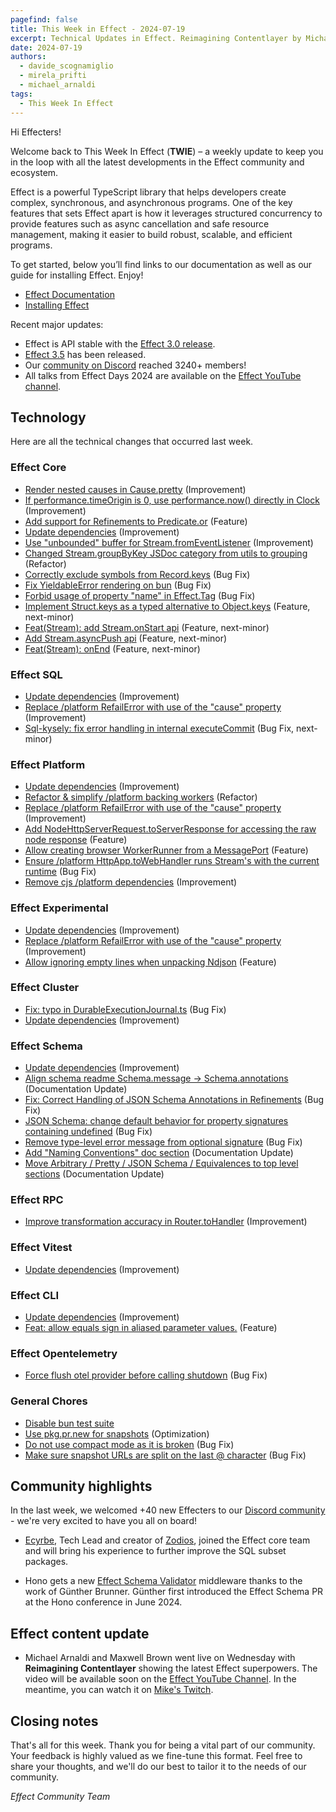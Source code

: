```yaml
---
pagefind: false
title: This Week in Effect - 2024-07-19
excerpt: Technical Updates in Effect. Reimagining Contentlayer by Michael Arnaldi and Maxwell Brown.
date: 2024-07-19
authors:
  - davide_scognamiglio
  - mirela_prifti
  - michael_arnaldi
tags:
  - This Week In Effect
---
```



Hi Effecters!

Welcome back to This Week In Effect (**TWIE**) – a weekly update to keep you in the loop with all the latest developments in the Effect community and ecosystem.

Effect is a powerful TypeScript library that helps developers create complex, synchronous, and asynchronous programs. One of the key features that sets Effect apart is how it leverages structured concurrency to provide features such as async cancellation and safe resource management, making it easier to build robust, scalable, and efficient programs.

To get started, below you’ll find links to our documentation as well as our guide for installing Effect. Enjoy!

- [Effect Documentation](/docs/getting-started/introduction/)
- [Installing Effect](/docs/getting-started/installation/)

Recent major updates:

- Effect is API stable with the [Effect 3.0 release](https://effect.website/blog/effect-3.0).
- [Effect 3.5](https://effect.website/blog/effect-3.5) has been released.
- Our [community on Discord](https://discord.gg/effect-ts) reached 3240+ members!
- All talks from Effect Days 2024 are available on the [Effect YouTube channel](https://www.youtube.com/@effect-ts).

## Technology

Here are all the technical changes that occurred last week.

### Effect Core

- [Render nested causes in Cause.pretty](https://github.com/Effect-TS/effect/pull/3246) (Improvement)
- [If performance.timeOrigin is 0, use performance.now() directly in Clock](https://github.com/Effect-TS/effect/pull/3247) (Improvement)
- [Add support for Refinements to Predicate.or](https://github.com/Effect-TS/effect/pull/3250) (Feature)
- [Update dependencies](https://github.com/Effect-TS/effect/pull/3253) (Improvement)
- [Use "unbounded" buffer for Stream.fromEventListener](https://github.com/Effect-TS/effect/pull/3266) (Improvement)
- [Changed Stream.groupByKey JSDoc category from utils to grouping](https://github.com/Effect-TS/effect/pull/3289) (Refactor)
- [Correctly exclude symbols from Record.keys](https://github.com/Effect-TS/effect/pull/3294) (Bug Fix)
- [Fix YieldableError rendering on bun](https://github.com/Effect-TS/effect/pull/3295) (Bug Fix)
- [Forbid usage of property "name" in Effect.Tag](https://github.com/Effect-TS/effect/pull/3288) (Bug Fix)
- [Implement Struct.keys as a typed alternative to Object.keys](https://github.com/Effect-TS/effect/pull/3282) (Feature, next-minor)
- [Feat(Stream): add Stream.onStart api](https://github.com/Effect-TS/effect/pull/3302) (Feature, next-minor)
- [Add Stream.asyncPush api](https://github.com/Effect-TS/effect/pull/3277) (Feature, next-minor)
- [Feat(Stream): onEnd](https://github.com/Effect-TS/effect/pull/3303) (Feature, next-minor)

### Effect SQL

- [Update dependencies](https://github.com/Effect-TS/effect/pull/3253) (Improvement)
- [Replace /platform RefailError with use of the "cause" property](https://github.com/Effect-TS/effect/pull/3260) (Improvement)
- [Sql-kysely: fix error handling in internal executeCommit](https://github.com/Effect-TS/effect/pull/3271) (Bug Fix, next-minor)

### Effect Platform

- [Update dependencies](https://github.com/Effect-TS/effect/pull/3253) (Improvement)
- [Refactor & simplify /platform backing workers](https://github.com/Effect-TS/effect/pull/3255) (Refactor)
- [Replace /platform RefailError with use of the "cause" property](https://github.com/Effect-TS/effect/pull/3260) (Improvement)
- [Add NodeHttpServerRequest.toServerResponse for accessing the raw node response](https://github.com/Effect-TS/effect/pull/3265) (Feature)
- [Allow creating browser WorkerRunner from a MessagePort](https://github.com/Effect-TS/effect/pull/3263) (Feature)
- [Ensure /platform HttpApp.toWebHandler runs Stream's with the current runtime](https://github.com/Effect-TS/effect/pull/3278) (Bug Fix)
- [Remove cjs /platform dependencies](https://github.com/Effect-TS/effect/pull/3281) (Improvement)

### Effect Experimental

- [Update dependencies](https://github.com/Effect-TS/effect/pull/3253) (Improvement)
- [Replace /platform RefailError with use of the "cause" property](https://github.com/Effect-TS/effect/pull/3260) (Improvement)
- [Allow ignoring empty lines when unpacking Ndjson](https://github.com/Effect-TS/effect/pull/3259) (Feature)

### Effect Cluster

- [Fix: typo in DurableExecutionJournal.ts](https://github.com/Effect-TS/effect/pull/3174) (Bug Fix)
- [Update dependencies](https://github.com/Effect-TS/effect/pull/3253) (Improvement)

### Effect Schema

- [Update dependencies](https://github.com/Effect-TS/effect/pull/3253) (Improvement)
- [Align schema readme Schema.message -> Schema.annotations](https://github.com/Effect-TS/effect/pull/3261) (Documentation Update)
- [Fix: Correct Handling of JSON Schema Annotations in Refinements](https://github.com/Effect-TS/effect/pull/3284) (Bug Fix)
- [JSON Schema: change default behavior for property signatures containing undefined](https://github.com/Effect-TS/effect/pull/3287) (Bug Fix)
- [Remove type-level error message from optional signature](https://github.com/Effect-TS/effect/pull/3291) (Bug Fix)
- [Add "Naming Conventions" doc section](https://github.com/Effect-TS/effect/pull/3298) (Documentation Update)
- [Move Arbitrary / Pretty / JSON Schema / Equivalences to top level sections](https://github.com/Effect-TS/effect/pull/3300) (Documentation Update)

### Effect RPC

- [Improve transformation accuracy in Router.toHandler](https://github.com/Effect-TS/effect/pull/3251) (Improvement)

### Effect Vitest

- [Update dependencies](https://github.com/Effect-TS/effect/pull/3253) (Improvement)

### Effect CLI

- [Update dependencies](https://github.com/Effect-TS/effect/pull/3253) (Improvement)
- [Feat: allow equals sign in aliased parameter values.](https://github.com/Effect-TS/effect/pull/2755) (Feature)

### Effect Opentelemetry

- [Force flush otel provider before calling shutdown](https://github.com/Effect-TS/effect/pull/3254) (Bug Fix)

### General Chores

- [Disable bun test suite](https://github.com/Effect-TS/effect/pull/3264)
- [Use pkg.pr.new for snapshots](https://github.com/Effect-TS/effect/pull/3269) (Optimization)
- [Do not use compact mode as it is broken](https://github.com/Effect-TS/effect/pull/3273) (Bug Fix)
- [Make sure snapshot URLs are split on the last @ character](https://github.com/Effect-TS/effect/pull/3274) (Bug Fix)

## Community highlights

In the last week, we welcomed +40 new Effecters to our [Discord community](https://discord.gg/effect-ts) - we're very excited to have you all on board!

- [Ecyrbe](https://x.com/ecyrbedev), Tech Lead and creator of [Zodios](https://www.zodios.org), joined the Effect core team and will bring his experience to further improve the SQL subset packages.

  <Tweet id="1812428828305727774" />

- Hono gets a new [Effect Schema Validator](https://github.com/honojs/middleware/tree/main/packages/effect-validator) middleware thanks to the work of Günther Brunner. Günther first introduced the Effect Schema PR at the Hono conference in June 2024.

  <Tweet id="1813170312181391402" />

## Effect content update

- Michael Arnaldi and Maxwell Brown went live on Wednesday with **Reimagining Contentlayer** showing the latest Effect superpowers. The video will be available soon on the [Effect YouTube Channel](https://www.youtube.com/@effect-ts). In the meantime, you can watch it on [Mike's Twitch](https://www.twitch.tv/videos/2200003412).

  <Tweet id="1813577116807840012" />

## Closing notes

That's all for this week. Thank you for being a vital part of our community. Your feedback is highly valued as we fine-tune this format. Feel free to share your thoughts, and we'll do our best to tailor it to the needs of our community.

_Effect Community Team_
